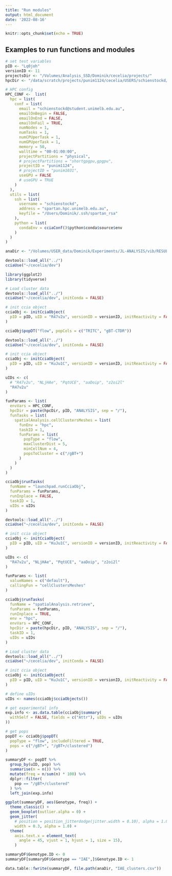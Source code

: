 ```yaml
---
title: "Run modules"
output: html_document
date: '2022-08-16'
---
```


```r
knitr::opts_chunk$set(echo = TRUE)
```

## Examples to run functions and modules

```r
# set test variables
pID <- "Lq0joh"
versionID <- 11
projectsDir <- "/Volumes/Analysis_SSD/Dominik/cecelia/projects/"
hpcDir <- "/data/scratch/projects/punim1124/cecelia/USERS/schienstockd/"
```

```r
# HPC config
HPC_CONF <-  list(
  hpc = list(
    conf = list(
      email = "schienstockd@student.unimelb.edu.au",
      emailOnBegin = FALSE,
      emailOnEnd = FALSE,
      emailOnFail = TRUE,
      numNodes = 1,
      numTasks = 1,
      numCPUperTask = 1,
      numGPUperTask = 1,
      memory = 50,
      walltime = "00-01:00:00",
      projectPartitions = "physical",
      # projectPartitions = "shortgpgpu,gpgpu",
      projectID = "punim1124",
      # projectID = "punim1031",
      useGPU = FALSE
      # useGPU = TRUE
    )
  ),
  utils = list(
    ssh = list(
      username = "schienstockd",
      address = "spartan.hpc.unimelb.edu.au",
      keyfile = "/Users/Dominik/.ssh/spartan_rsa"
    ),
    python = list(
      condaEnv = cciaConf()$python$conda$source$env
    )
  )
)
```

```r
anaDir <- "/Volumes/USER_data/Dominik/Experiments/JL-ANALYSIS/vib/RESULTS/IAE"
```

```r
devtools::load_all("../")
cciaUse("~/cecelia/dev")

library(ggplot2)
library(tidyverse)
```

```r
# Load cluster data
devtools::load_all("../")
cciaUse("~/cecelia/dev", initConda = FALSE)

# init ccia object
cciaObj <- initCciaObject(
  pID = pID, uID = "R47v2u", versionID = versionID, initReactivity = FALSE
)

cciaObj$popDT("flow", popCols = c("TRITC", "gBT-CTDR"))
```


```r
devtools::load_all("../")
cciaUse("~/cecelia/dev", initConda = FALSE)

# init ccia object
cciaObj <- initCciaObject(
  pID = pID, uID = "KuJu1C", versionID = versionID, initReactivity = FALSE
)

uIDs <- c(
  # "R47v2u", "NLjHAe", "PqtUCE", "aaDoip", "z2oi2l"
  "R47v2u"
)

funParams <- list(
  envVars = HPC_CONF,
  hpcDir = paste(hpcDir, pID, "ANALYSIS", sep = "/"),
  funTasks = list(
    spatialAnalysis.cellClustersMeshes = list(
      funEnv = "hpc",
      taskID = 1,
      funParams = list(
        popType = "flow",
        maxClusterDist = 5,
        minCellNum = 4,
        popsToCluster = c("/gBT+")
      )
    )
  )
)

cciaObj$runTasks(
  funName = "launchpad.runCciaObj",
  funParams = funParams,
  runInplace = FALSE,
  taskID = 1,
  uIDs = uIDs
)
```

```r
devtools::load_all("../")
cciaUse("~/cecelia/dev", initConda = FALSE)

# init ccia object
cciaObj <- initCciaObject(
  pID = pID, uID = "KuJu1C", versionID = versionID, initReactivity = FALSE
)

uIDs <- c(
  "R47v2u", "NLjHAe", "PqtUCE", "aaDoip", "z2oi2l"
)

funParams <- list(
  valueNames = c("default"),
  callingFun = "cellClustersMeshes"
)

cciaObj$runTasks(
  funName = "spatialAnalysis.retrieve",
  funParams = funParams,
  runInplace = TRUE,
  env = "hpc",
  envVars = HPC_CONF,
  hpcDir = paste(hpcDir, pID, "ANALYSIS", sep = "/"),
  taskID = 1,
  uIDs = uIDs
)
```

```r
# Load cluster data
devtools::load_all("../")
cciaUse("~/cecelia/dev", initConda = FALSE)

# init ccia object
cciaObj <- initCciaObject(
  pID = pID, uID = "KuJu1C", versionID = versionID, initReactivity = FALSE
)

# define uIDs
uIDs <- names(cciaObj$cciaObjects())

# get experimental info
exp.info <- as.data.table(cciaObj$summary(
  withSelf = FALSE, fields = c("Attr"), uIDs = uIDs
))

# get pops
popDT <- cciaObj$popDT(
  popType = "flow", includeFiltered = TRUE,
  pops = c("/gBT+", "/gBT+/clustered")
)
```

```r
summaryDF <- popDT %>%
  group_by(uID, pop) %>%
  summarise(n = n()) %>%
  mutate(freq = n/sum(n) * 100) %>%
  dplyr::filter(
    pop == "/gBT+/clustered"
  ) %>%
  left_join(exp.info)

ggplot(summaryDF, aes(Genotype, freq)) +
  theme_classic() +
  geom_boxplot(outlier.alpha = 0) +
  geom_jitter(
    # position = position_jitterdodge(jitter.width = 0.10), alpha = 1.0) +
    width = 0.3, alpha = 1.0) +
  theme(
    axis.text.x = element_text(
      angle = 45, vjust = 1, hjust = 1, size = 15),
    )

summaryDF$Genotype.ID <- 0
summaryDF[summaryDF$Genotype == "IAE",]$Genotype.ID <- 1

data.table::fwrite(summaryDF, file.path(anaDir, "IAE_clusters.csv"))
```
